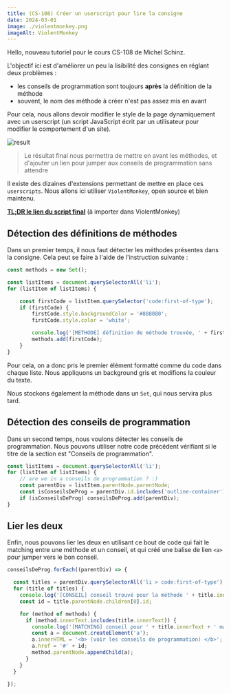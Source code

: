 ```yaml
---
title: (CS-108) Créer un userscript pour lire la consigne
date: 2024-03-01
image: ./violentmonkey.png
imageAlt: ViolentMonkey
---
```


Hello, nouveau tutoriel pour le cours CS-108 de Michel Schinz.

L'objectif ici est d'améliorer un peu la lisibilité des consignes en réglant deux problèmes :
* les conseils de programmation sont toujours **après** la définition de la méthode
* souvent, le nom des méthode à créer n'est pas assez mis en avant

Pour cela, nous allons devoir modifier le style de la page dynamiquement avec un userscript (un script JavaScript écrit par un utilisateur pour modifier le comportement d'un site).


![result](./result.png)

> Le résultat final nous permettra de mettre en avant les méthodes, et d'ajouter un lien pour jumper aux conseils de programmation sans attendre

Il existe des dizaines d'extensions permettant de mettre en place ces `userscripts`. Nous allons ici utiliser `ViolentMonkey`, open source et bien maintenu.

**[TL;DR le lien du script final](./script.js)** (à importer dans ViolentMonkey)

## Détection des définitions de méthodes

Dans un premier temps, il nous faut détecter les méthodes présentes dans la consigne. Cela peut se faire à l'aide de l'instruction suivante :

```js
const methods = new Set();

const listItems = document.querySelectorAll('li');
for (listItem of listItems) {

    const firstCode = listItem.querySelector('code:first-of-type');
    if (firstCode) {
        firstCode.style.backgroundColor = '#808080';
        firstCode.style.color = 'white';

        console.log('[METHODE] définition de méthode trouvée, ' + firstCode.innerText);
        methods.add(firstCode);
    }
}
```

Pour cela, on a donc pris le premier élément formatté comme du code dans chaque liste. Nous appliquons un background gris et modifions la couleur du texte.

Nous stockons également la méthode dans un `Set`, qui nous servira plus tard.

## Détection des conseils de programmation

Dans un second temps, nous voulons détecter les conseils de programmation. Nous pouvons utiliser notre code précédent vérifiant si le titre de la section est "Conseils de programmation".

```js
const listItems = document.querySelectorAll('li');
for (listItem of listItems) {
    // are we in a conseils de programmation ? :)
    const parentDiv = listItem.parentNode.parentNode;
    const isConseilsDeProg = parentDiv.id.includes('outline-container') && parentDiv.children[0].innerHTML.includes('Conseils de programmation');
    if (isConseilsDeProg) conseilsDeProg.add(parentDiv);
}
```

## Lier les deux

Enfin, nous pouvons lier les deux en utilisant ce bout de code qui fait le matching entre une méthode et un conseil, et qui créé une balise de lien `<a>` pour jumper vers le bon conseil.

```js
conseilsDeProg.forEach((parentDiv) => {

  const titles = parentDiv.querySelectorAll('li > code:first-of-type');
  for (title of titles) {
    console.log('[CONSEIL] conseil trouvé pour la méthode ' + title.innerText);
    const id = title.parentNode.children[0].id;

    for (method of methods) {
      if (method.innerText.includes(title.innerText)) {
        console.log('[MATCHING] conseil pour ' + title.innerText + ' matched');
        const a = document.createElement('a');
        a.innerHTML = '<b> (voir les conseils de programmation) </b>';
        a.href = '#' + id;
        method.parentNode.appendChild(a);
      }
    }
  }

});
```
